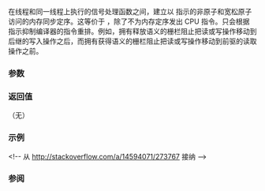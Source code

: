 {{cpp/title | atomic_signal_fence }}
{{cpp/thread/navbar}}
{{dcl begin}}
{{dcl header | atomic }}
{{dcl | since=c++11 | 1=
extern "C" void atomic_signal_fence( std::memory_order order ) noexcept;
}}
{{dcl end}}

在线程和同一线程上执行的信号处理函数之间，建立以 {{tt|order}} 指示的非原子和宽松原子访问的内存同步定序。这等价于 {{lc|std::atomic_thread_fence}}，除了不为内存定序发出 CPU 指令。只会根据 {{tt|order}} 指示抑制编译器的指令重排。例如，拥有释放语义的栅栏阻止把读或写操作移动到后继的写入操作之后，而拥有获得语义的栅栏阻止把读或写操作移动到前驱的读取操作之前。

===参数===
{{par begin}}
{{par | order |此栅栏执行的内存定序}}
{{par end}} 

===返回值===
（无）

===示例===
{{example}} &lt;!-- 从 http://stackoverflow.com/a/14594071/273767 接纳 --&gt;

===参阅===
{{dsc begin}}
{{dsc inc | cpp/atomic/dsc memory_order}}
{{dsc inc | cpp/atomic/dsc atomic_thread_fence}}
{{dsc see c | c/atomic/atomic_signal_fence}}
{{dsc end}}

{{langlinks|de|en|es|fr|it|ja|pt|ru}}